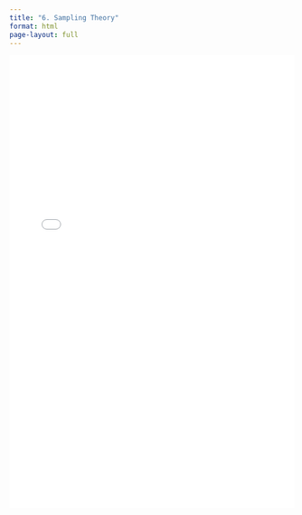 ```yaml
---
title: "6. Sampling Theory"
format: html
page-layout: full
---
```


<iframe src="lec6.html" width="100%" height="800px" style="border: none;">

</iframe>
